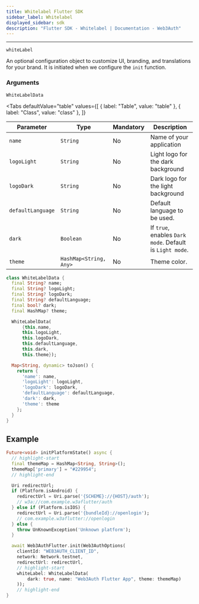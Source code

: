 ```yaml
---
title: Whitelabel Flutter SDK
sidebar_label: Whitelabel
displayed_sidebar: sdk
description: "Flutter SDK - Whitelabel | Documentation - Web3Auth"
---
```



---

`whiteLabel`

An optional configuration object to customize UI, branding, and translations for your brand. It is initiated when we configure the `init` function.

### Arguments

`WhiteLabelData`

<Tabs
  defaultValue="table"
  values={[
    { label: "Table", value: "table" },
    { label: "Class", value: "class" },
  ]}
>

<TabItem value="table">

| Parameter         | Type                   | Mandatory | Description                                              |
| ----------------- | ---------------------- | --------- | -------------------------------------------------------- |
| `name`            | `String`               | No        | Name of your application                                 |
| `logoLight`       | `String`               | No        | Light logo for the dark background                       |
| `logoDark`        | `String`               | No        | Dark logo for the light background                       |
| `defaultLanguage` | `String`               | No        | Default language to be used.                             |
| `dark`            | `Boolean`              | No        | If `true`, enables `Dark mode`. Default is `Light mode`. |
| `theme`           | `HashMap<String, Any>` | No        | Theme color.                                             |

</TabItem>

<TabItem value="class">

```dart
class WhiteLabelData {
  final String? name;
  final String? logoLight;
  final String? logoDark;
  final String? defaultLanguage;
  final bool? dark;
  final HashMap? theme;

  WhiteLabelData(
      {this.name,
      this.logoLight,
      this.logoDark,
      this.defaultLanguage,
      this.dark,
      this.theme});

  Map<String, dynamic> toJson() {
    return {
      'name': name,
      'logoLight': logoLight,
      'logoDark': logoDark,
      'defaultLanguage': defaultLanguage,
      'dark': dark,
      'theme': theme
    };
  }
}
```

</TabItem>

</Tabs>

## Example

```dart
Future<void> initPlatformState() async {
  // highlight-start
  final themeMap = HashMap<String, String>();
  themeMap['primary'] = "#229954";
  // highlight-end

  Uri redirectUrl;
  if (Platform.isAndroid) {
    redirectUrl = Uri.parse('{SCHEME}://{HOST}/auth');
    // w3a://com.example.w3aflutter/auth
  } else if (Platform.isIOS) {
    redirectUrl = Uri.parse('{bundleId}://openlogin');
    // com.example.w3aflutter://openlogin
  } else {
    throw UnKnownException('Unknown platform');
  }

  await Web3AuthFlutter.init(Web3AuthOptions(
    clientId: "WEB3AUTH_CLIENT_ID",
    network: Network.testnet,
    redirectUrl: redirectUrl,
    // highlight-start
    whiteLabel: WhiteLabelData(
        dark: true, name: "Web3Auth Flutter App", theme: themeMap)
    ));
    // highlight-end
}
```
